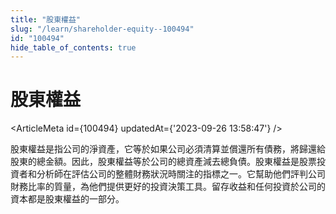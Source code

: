 ```yaml
---
title: "股東權益"
slug: "/learn/shareholder-equity--100494"
id: "100494"
hide_table_of_contents: true
---
```



# 股東權益

<ArticleMeta id={100494} updatedAt={'2023-09-26 13:58:47'} />
<div className='border-solid border-b border-t-0 my-4 border-[var(--ifm-color-gray-300)]' />

股東權益是指公司的淨資產，它等於如果公司必須清算並償還所有債務，將歸還給股東的總金額。因此，股東權益等於公司的總資產減去總負債。股東權益是股票投資者和分析師在評估公司的整體財務狀況時關注的指標之一。它幫助他們評判公司財務比率的質量，為他們提供更好的投資決策工具。留存收益和任何投資於公司的資本都是股東權益的一部分。
